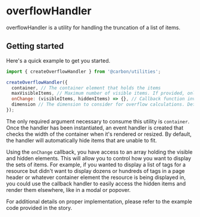 
<Meta of={OverflowHandlerStories} />

# overflowHandler

overflowHandler is a utility for handling the truncation of a list of items.

## Getting started

Here's a quick example to get you started.

```js
import { createOverflowHandler } from '@carbon/utilities';

createOverflowHandler({
  container, // The container element that holds the items
  maxVisibleItems, // Maximum number of visible items. If provided, only this number of items will be shown.
  onChange: (visibleItems, hiddenItems) => {}, // Callback function invoked when the visible and hidden items change.
  dimension // The dimension to consider for overflow calculations. Defaults to 'width'.
});
```

The only required argument necessary to consume this utility is `container`. Once the handler has been instantiated, an event handler is created that checks the width of the container when it's rendered or resized. By default, the handler will automatically hide items that are unable to fit.

Using the `onChange` callback, you have access to an array holding the visible and hidden elements. This will allow you to control how you want to display the sets of items. For example, if you wanted to display a list of tags for a resource but didn't want to display dozens or hundreds of tags in a page header or whatever container element the resource is being displayed in, you could use the callback handler to easily access the hidden items and render them elsewhere, like in a modal or popover.

For additional details on proper implementation, please refer to the example code provided in the story.

